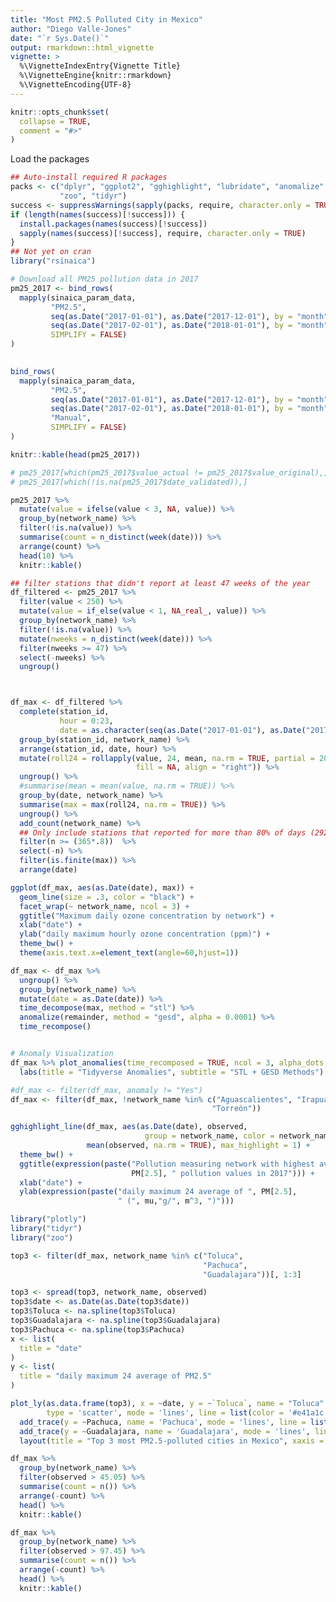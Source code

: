 ```yaml
---
title: "Most PM2.5 Polluted City in Mexico"
author: "Diego Valle-Jones"
date: "`r Sys.Date()`"
output: rmarkdown::html_vignette
vignette: >
  %\VignetteIndexEntry{Vignette Title}
  %\VignetteEngine{knitr::rmarkdown}
  %\VignetteEncoding{UTF-8}
---
```


```r
knitr::opts_chunk$set(
  collapse = TRUE,
  comment = "#>"
)
```



Load the packages

```r
## Auto-install required R packages
packs <- c("dplyr", "ggplot2", "gghighlight", "lubridate", "anomalize", 
           "zoo", "tidyr")
success <- suppressWarnings(sapply(packs, require, character.only = TRUE))
if (length(names(success)[!success])) {
  install.packages(names(success)[!success])
  sapply(names(success)[!success], require, character.only = TRUE)
}
## Not yet on cran
library("rsinaica")
```

```r
# Download all PM25 pollution data in 2017
pm25_2017 <- bind_rows(
  mapply(sinaica_param_data,
         "PM2.5",
         seq(as.Date("2017-01-01"), as.Date("2017-12-01"), by = "month"),
         seq(as.Date("2017-02-01"), as.Date("2018-01-01"), by = "month") - 1,
         SIMPLIFY = FALSE)
)
       
```

```r
bind_rows(
  mapply(sinaica_param_data,
         "PM2.5",
         seq(as.Date("2017-01-01"), as.Date("2017-12-01"), by = "month"),
         seq(as.Date("2017-02-01"), as.Date("2018-01-01"), by = "month") - 1,
         "Manual",
         SIMPLIFY = FALSE)
)
```

```r
knitr::kable(head(pm25_2017))
```


```r
# pm25_2017[which(pm25_2017$value_actual != pm25_2017$value_original),]
# pm25_2017[which(!is.na(pm25_2017$date_validated)),]

pm25_2017 %>%
  mutate(value = ifelse(value < 3, NA, value)) %>%
  group_by(network_name) %>%
  filter(!is.na(value)) %>%
  summarise(count = n_distinct(week(date))) %>%
  arrange(count) %>%
  head(10) %>%
  knitr::kable()

## filter stations that didn't report at least 47 weeks of the year
df_filtered <- pm25_2017 %>%
  filter(value < 250) %>%
  mutate(value = if_else(value < 1, NA_real_, value)) %>%
  group_by(network_name) %>%
  filter(!is.na(value)) %>%
  mutate(nweeks = n_distinct(week(date))) %>%
  filter(nweeks >= 47) %>%
  select(-nweeks) %>%
  ungroup()



df_max <- df_filtered %>%
  complete(station_id,
           hour = 0:23,
           date = as.character(seq(as.Date("2017-01-01"), as.Date("2017-12-31"), by = "day"))) %>%
  group_by(station_id, network_name) %>%
  arrange(station_id, date, hour) %>%
  mutate(roll24 = rollapply(value, 24, mean, na.rm = TRUE, partial = 20, 
                            fill = NA, align = "right")) %>%
  ungroup() %>%
  #summarise(mean = mean(value, na.rm = TRUE)) %>%
  group_by(date, network_name) %>%
  summarise(max = max(roll24, na.rm = TRUE)) %>%
  ungroup() %>%
  add_count(network_name) %>%
  ## Only include stations that reported for more than 80% of days (292)
  filter(n >= (365*.8))  %>%
  select(-n) %>%
  filter(is.finite(max)) %>%
  arrange(date)
```

```r
ggplot(df_max, aes(as.Date(date), max)) +
  geom_line(size = .3, color = "black") +
  facet_wrap(~ network_name, ncol = 3) +
  ggtitle("Maximum daily ozone concentration by network") +
  xlab("date") +
  ylab("daily maximum hourly ozone concentration (ppm)") +
  theme_bw() +
  theme(axis.text.x=element_text(angle=60,hjust=1))

df_max <- df_max %>%
  ungroup() %>%
  group_by(network_name) %>%
  mutate(date = as.Date(date)) %>%
  time_decompose(max, method = "stl") %>%
  anomalize(remainder, method = "gesd", alpha = 0.0001) %>%
  time_recompose()


# Anomaly Visualization
df_max %>% plot_anomalies(time_recomposed = TRUE, ncol = 3, alpha_dots = 0.25) +
  labs(title = "Tidyverse Anomalies", subtitle = "STL + GESD Methods") 

#df_max <- filter(df_max, anomaly != "Yes")
df_max <- filter(df_max, !network_name %in% c("Aguascalientes", "Irapuato",
                                             "Torreón"))
```

```r

gghighlight_line(df_max, aes(as.Date(date), observed, 
                              group = network_name, color = network_name),
                 mean(observed, na.rm = TRUE), max_highlight = 1) +
  theme_bw() +
  ggtitle(expression(paste("Pollution measuring network with highest average maximum ", 
                           PM[2.5], " pollution values in 2017"))) +
  xlab("date") +
  ylab(expression(paste("daily maximum 24 average of ", PM[2.5], 
                        " (", mu,"g/", m^3, ")")))
```


```r
library("plotly")
library("tidyr")
library("zoo")

top3 <- filter(df_max, network_name %in% c("Toluca",
                                           "Pachuca",
                                           "Guadalajara"))[, 1:3]

top3 <- spread(top3, network_name, observed)
top3$date <- as.Date(as.Date(top3$date))
top3$Toluca <- na.spline(top3$Toluca)
top3$Guadalajara <- na.spline(top3$Guadalajara)
top3$Pachuca <- na.spline(top3$Pachuca)
x <- list(
  title = "date"
)
y <- list(
  title = "daily maximum 24 average of PM2.5"
)

plot_ly(as.data.frame(top3), x = ~date, y = ~`Toluca`, name = "Toluca" ,
        type = 'scatter', mode = 'lines', line = list(color = '#e41a1c'), width = .5) %>%
  add_trace(y = ~Pachuca, name = 'Pachuca', mode = 'lines', line = list(color = '#377eb8'), width = .5) %>%
  add_trace(y = ~Guadalajara, name = 'Guadalajara', mode = 'lines', line = list(color = '#4daf4a'), width = .5) %>%
  layout(title = "Top 3 most PM2.5-polluted cities in Mexico", xaxis = x, yaxis = y)
```
```r
df_max %>%
  group_by(network_name) %>%
  filter(observed > 45.05) %>%
  summarise(count = n()) %>%
  arrange(-count) %>%
  head() %>%
  knitr::kable()

df_max %>%
  group_by(network_name) %>%
  filter(observed > 97.45) %>%
  summarise(count = n()) %>%
  arrange(-count) %>%
  head() %>%
  knitr::kable()

```
